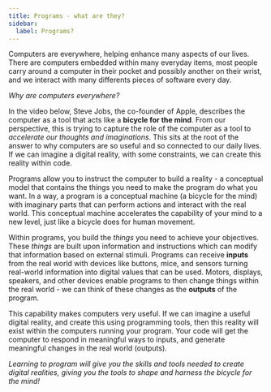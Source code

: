 ```yaml
---
title: Programs - what are they?
sidebar:
  label: Programs?
---
```


Computers are everywhere, helping enhance many aspects of our lives. There are computers embedded within many everyday items, most people carry around a computer in their pocket and possibly another on their wrist, and we interact with many differents pieces of software every day.

*Why are computers everywhere?*

In the video below, Steve Jobs, the co-founder of Apple, describes the computer as a tool that acts like a **bicycle for the mind**. From our perspective, this is trying to capture the role of the computer as a tool to *accelerate our thoughts and imaginations*. This sits at the root of the answer to why computers are so useful and so connected to our daily lives. If we can imagine a digital reality, with some constraints, we can create this reality within code.


<div class="not-content">
  <YouTube id="ob_GX50Za6c" params="fs=1&start=25&modestbranding=1&rel=0&autoplay=1"/>
</div>

Programs allow you to instruct the computer to build a reality - a conceptual model that contains the things you need to make the program do what you want. In a way, a program is a conceptual machine (a bicycle for the mind) with imaginary parts that can perform actions and interact with the real world. This conceptual machine accelerates the capability of your mind to a new level, just like a bicycle does for human movement.

Within programs, you build the *things* you need to achieve your objectives. These *things* are built upon information and instructions which can modify that information based on external stimuli. Programs can receive **inputs** from the real world with devices like buttons, mice, and sensors turning real-world information into digital values that can be used. Motors, displays, speakers, and other devices enable programs to then change things within the real world - we can think of these changes as the **outputs** of the program.

This capability makes computers very useful. If we can imagine a useful digital reality, and create this using programming tools, then this reality will exist within the computers running your program. Your code will get the computer to respond in meaningful ways to inputs, and generate meaningful changes in the real world (outputs).

*Learning to program will give you the skills and tools needed to create digital realities, giving you the tools to shape and harness the bicycle for the mind!*